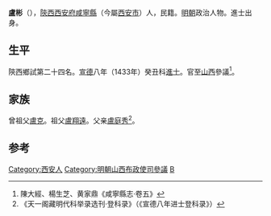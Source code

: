 '''盧彬'''（{{bd|1405年||？}}），[[陝西承宣布政使司|陝西]][[西安府|西安府]][[咸宁县_(唐朝)|咸寧縣]]（今屬[[西安市|西安市]]）人，民籍。[[明朝|明朝]]政治人物。進士出身。

==生平==
陝西鄉試第二十四名。[[宣德|宣德]]八年（1433年）癸丑科[[進士|進士]]。官至[[山西|山西]]參議<ref>陳大經、楊生芝、黄家鼎《咸寧縣志·卷五》</ref>。

==家族==
曾祖父[[盧克|盧克]]。祖父[[盧翔遠|盧翔遠]]。父亲[[盧庭秀|盧庭秀]]<ref>《天一阁藏明代科举录选刊·登科录》（《宣德八年进士登科录》）</ref>。

==参考==
{{reflist}}
{{明朝人物小作品}}
{{宣德八年癸丑科殿試金榜}}
{{DEFAULTSORT:Lu盧}}
[[Category:西安人|Category:西安人]]
[[Category:明朝山西布政使司參議|Category:明朝山西布政使司參議]]
[[Category:盧姓|B]]